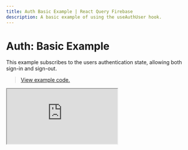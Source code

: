 ```yaml
---
title: Auth Basic Example | React Query Firebase
description: A basic example of using the useAuthUser hook.
---
```


# Auth: Basic Example

This example subscribes to the users authentication state, allowing both
sign-in and sign-out.

> [View example code.](https://github.com/invertase/react-query-firebase/tree/main/examples/auth-basic)


<iframe
  src="https://codesandbox.io/embed/github/invertase/react-query-firebase/tree/main/examples/auth-basic?fontsize=14&hidenavigation=1&theme=dark"
  style={{
    width: "100%",
    height: "700px",
    border: "0",
    borderRadius: "4px",
    overflow: "hidden",
  }}
  title="invertase/react-query-firebase: auth-basic"
  allow="accelerometer; ambient-light-sensor; camera; encrypted-media; geolocation; gyroscope; hid; microphone; midi; payment; usb; vr; xr-spatial-tracking"
  sandbox="allow-forms allow-modals allow-popups allow-presentation allow-same-origin allow-scripts"
/>
